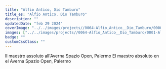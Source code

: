 ```yaml
---
title: "Alfio Antico, Dio Tamburo"
title_es: "Alfio Antico, Dio Tamburo"
description: ""
updatedDate: "feb 29 2024"
coverImage: "../../images/projects//0064-Alfio_Antico__Dio_Tamburo/0000-Alfio_Antico__Dio_Tamburo_Alfio_Antico_Tamburo_musica_tradizione_popolare_tammorra_tamburello_Sicilia_Palermo_concerto_Averna_Olympus_OM1.jpg"
images: ["../../images/projects//0064-Alfio_Antico__Dio_Tamburo/0001-Alfio_Antico__Dio_Tamburo_Alfio_Antico_Tamburo_musica_tradizione_popolare_tammorra_tamburello_Sicilia_Palermo_concerto_Averna_Olympus_OM1.jpg","../../images/projects//0064-Alfio_Antico__Dio_Tamburo/0002-Alfio_Antico__Dio_Tamburo_Alfio_Antico_Tamburo_musica_tradizione_popolare_tammorra_tamburello_Sicilia_Palermo_concerto_Averna_Olympus_OM1.jpg","../../images/projects//0064-Alfio_Antico__Dio_Tamburo/0003-Alfio_Antico__Dio_Tamburo_Alfio_Antico_Tamburo_musica_tradizione_popolare_tammorra_tamburello_Sicilia_Palermo_concerto_Averna_Olympus_OM1.jpg","../../images/projects//0064-Alfio_Antico__Dio_Tamburo/0004-Alfio_Antico__Dio_Tamburo_Alfio_Antico_Tamburo_musica_tradizione_popolare_tammorra_tamburello_Sicilia_Palermo_concerto_Averna_Olympus_OM1.jpg","../../images/projects//0064-Alfio_Antico__Dio_Tamburo/0005-Alfio_Antico__Dio_Tamburo_Alfio_Antico_Tamburo_musica_tradizione_popolare_tammorra_tamburello_Sicilia_Palermo_concerto_Averna_Olympus_OM1.jpg","../../images/projects//0064-Alfio_Antico__Dio_Tamburo/0006-Alfio_Antico__Dio_Tamburo_Alfio_Antico_Tamburo_musica_tradizione_popolare_tammorra_tamburello_Sicilia_Palermo_concerto_Averna_Olympus_OM1.jpg","../../images/projects//0064-Alfio_Antico__Dio_Tamburo/0007-Alfio_Antico__Dio_Tamburo_Alfio_Antico_Tamburo_musica_tradizione_popolare_tammorra_tamburello_Sicilia_Palermo_concerto_Averna_Olympus_OM1.jpg","../../images/projects//0064-Alfio_Antico__Dio_Tamburo/0008-Alfio_Antico__Dio_Tamburo_Alfio_Antico_Tamburo_musica_tradizione_popolare_tammorra_tamburello_Sicilia_Palermo_concerto_Averna_Olympus_OM1.jpg","../../images/projects//0064-Alfio_Antico__Dio_Tamburo/0009-Alfio_Antico__Dio_Tamburo_Alfio_Antico_Tamburo_musica_tradizione_popolare_tammorra_tamburello_Sicilia_Palermo_concerto_Averna_Olympus_OM1.jpg","../../images/projects//0064-Alfio_Antico__Dio_Tamburo/0010-Alfio_Antico__Dio_Tamburo_Alfio_Antico_Tamburo_musica_tradizione_popolare_tammorra_tamburello_Sicilia_Palermo_concerto_Averna_Olympus_OM1.jpg","../../images/projects//0064-Alfio_Antico__Dio_Tamburo/0011-Alfio_Antico__Dio_Tamburo_Alfio_Antico_Tamburo_musica_tradizione_popolare_tammorra_tamburello_Sicilia_Palermo_concerto_Averna_Olympus_OM1.jpg","../../images/projects//0064-Alfio_Antico__Dio_Tamburo/0012-Alfio_Antico__Dio_Tamburo_Alfio_Antico_Tamburo_musica_tradizione_popolare_tammorra_tamburello_Sicilia_Palermo_concerto_Averna_Olympus_OM1.jpg","../../images/projects//0064-Alfio_Antico__Dio_Tamburo/0013-Alfio_Antico__Dio_Tamburo_Alfio_Antico_Tamburo_musica_tradizione_popolare_tammorra_tamburello_Sicilia_Palermo_concerto_Averna_Olympus_OM1.jpg","../../images/projects//0064-Alfio_Antico__Dio_Tamburo/0014-Alfio_Antico__Dio_Tamburo_Alfio_Antico_Tamburo_musica_tradizione_popolare_tammorra_tamburello_Sicilia_Palermo_concerto_Averna_Olympus_OM1.jpg","../../images/projects//0064-Alfio_Antico__Dio_Tamburo/0015-Alfio_Antico__Dio_Tamburo_Alfio_Antico_Tamburo_musica_tradizione_popolare_tammorra_tamburello_Sicilia_Palermo_concerto_Averna_Olympus_OM1.jpg"]
badge: ""
customCssClass: ""
---
```


<content-it>
Il maestro assoluto all'Averna Spazio Open, Palermo
</content-it>

<content-es>
El maestro absoluto en el Averna Spazio Open, Palermo
</content-es>
